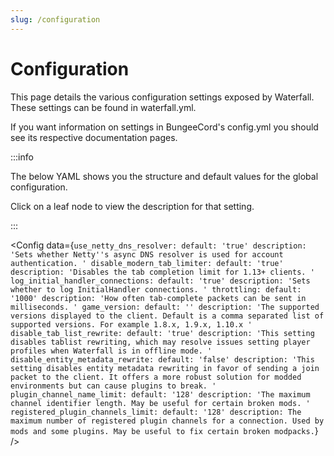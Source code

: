 ```yaml
---
slug: /configuration
---
```



# Configuration

This page details the various configuration settings exposed by Waterfall. These settings can be
found in waterfall.yml.

If you want information on settings in BungeeCord's config.yml you should see its respective
documentation pages.

:::info

The below YAML shows you the structure and default values for the global configuration.

Click on a leaf node to view the description for that setting.

:::

<Config
    data={`
use_netty_dns_resolver:
  default: 'true'
  description: 'Sets whether Netty''s async DNS resolver is used for account authentication. '
disable_modern_tab_limiter:
  default: 'true'
  description: 'Disables the tab completion limit for 1.13+ clients. '
log_initial_handler_connections:
  default: 'true'
  description: 'Sets whether to log InitialHandler connections. '
throttling:
  default: '1000'
  description: 'How often tab-complete packets can be sent in milliseconds. '
game_version:
  default: ''
  description: 'The supported versions displayed to the client. Default is a comma
    separated list of supported versions. For example 1.8.x, 1.9.x, 1.10.x '
disable_tab_list_rewrite:
  default: 'true'
  description: 'This setting disables tablist rewriting, which may resolve issues
    setting player profiles when Waterfall is in offline mode. '
disable_entity_metadata_rewrite:
  default: 'false'
  description: 'This setting disables entity metadata rewriting in favor of sending
    a join packet to the client. It offers a more robust solution for modded environments
    but can cause plugins to break. '
plugin_channel_name_limit:
  default: '128'
  description: 'The maximum channel identifier length. May be useful for certain broken
    mods. '
registered_plugin_channels_limit:
  default: '128'
  description: The maximum number of registered plugin channels for a connection.
    Used by mods and some plugins. May be useful to fix certain broken modpacks.
`}
/>